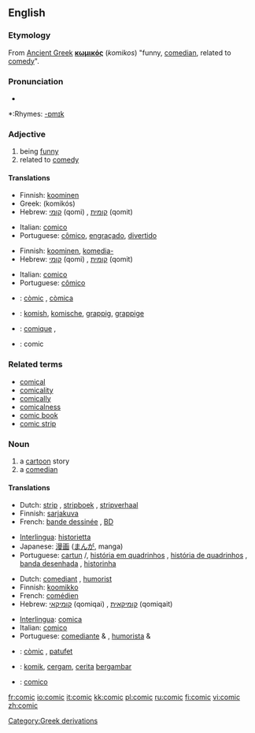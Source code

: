 ==English==

===Etymology===
From [[Ancient Greek]] '''[[κωμικός]]''' (''komikos'') "funny, [[comedian]], related to [[comedy]]".

===Pronunciation===
*{{audio|en-us-comic.ogg|Audio (US)}}

*:Rhymes: [[Rhymes:English:-ɒmɪk|-ɒmɪk]]

===Adjective===
{{en-adj}}

# being [[funny]]
# related to [[comedy]]

====Translations====
{{trans-top|being funny}}
*Finnish: [[koominen]]
*Greek: {{t|el|κωμικός|m|n}} (komikós)
*Hebrew: [[קומי]] (qomi) {{m}}, [[קומית]] (qomit) {{f}}
{{trans-mid}}
*Italian: [[comico]]
*Portuguese: [[cômico]], [[engraçado]], [[divertido]]
{{trans-bottom}}

{{trans-top|related to comedy}}
*Finnish: [[koominen]], [[komedia-]]
*Hebrew: [[קומי]] (qomi) {{m}}, [[קומית]] (qomit) {{f}}
{{trans-mid}}
*Italian: [[comico]]
*Portuguese: [[cômico]]
{{trans-bottom}}

{{checktrans}}
{{trans-top|Translations to be categorised}}
*{{ttbc|Catalan}}: [[còmic]] {{m}}, [[còmica]] {{f}}
*{{ttbc|Dutch}}: [[komish]], [[komische]], [[grappig]], [[grappige]]
{{trans-mid}}
*{{ttbc|French}}: [[comique]] {{m}}, {{f}}
*{{ttbc|Interlingua}}: comic
{{trans-bottom}}

===Related terms===
*[[comical]]
*[[comicality]]
*[[comically]]
*[[comicalness]]
*[[comic book]]
*[[comic strip]]

===Noun===
{{en-noun}}

# a [[cartoon]] story
# a [[comedian]]

====Translations====
{{trans-top|a cartoon story}}
*Dutch: [[strip]] {{m}}, [[stripboek]] {{n}}, [[stripverhaal]] {{n}}
*Finnish: [[sarjakuva]]
*French: [[bande dessinée]] {{f}}, [[BD]] {{f}}
{{trans-mid}}
*[[Interlingua]]: [[historietta]]
*Japanese: [[漫画]] ([[まんが]], manga)
*Portuguese: [[cartun]] {{m}}/{{f}}, [[história em quadrinhos]] {{f}}, [[história de quadrinhos]] {{f}}, [[banda desenhada]] {{f}}, [[historinha]] {{f}}
{{trans-bottom}}

{{trans-top|a comedian}}
*Dutch: [[comediant]] {{m}}, [[humorist]] {{m}}
*Finnish: [[koomikko]]
*French: [[comédien]] {{m}}
*Hebrew: [[קומיקאי]] (qomiqai) {{m}}, [[קומיקאית]] (qomiqait) {{f}}
{{trans-mid}}
*[[Interlingua]]: [[comica]] {{f}}
*Italian: [[comico]] {{m}}
*Portuguese: [[comediante]] {{m}} & {{f}}, [[humorista]] {{m}} & {{f}}
{{trans-bottom}}

{{checktrans}}
{{trans-top|Translations to be categorised}}
*{{ttbc|Catalan}}: [[còmic]] {{m}}, [[patufet]] {{m}}
*{{ttbc|Indonesian}}: [[komik]], [[cergam]], [[cerita]] [[gambar|bergambar]]
{{trans-mid}}
*{{ttbc|Interlingua}}: [[comico]] {{m}}
{{trans-bottom}}

[[Category:Greek derivations]]

[[fr:comic]]
[[io:comic]]
[[it:comic]]
[[kk:comic]]
[[pl:comic]]
[[ru:comic]]
[[fi:comic]]
[[vi:comic]]
[[zh:comic]]